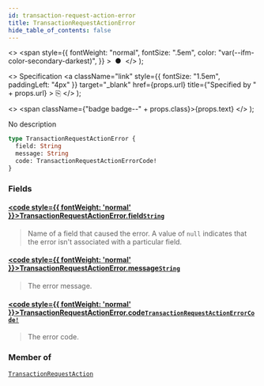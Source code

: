 ```yaml
---
id: transaction-request-action-error
title: TransactionRequestActionError
hide_table_of_contents: false
---
```


  <>
    <span
      style={{
        fontWeight: "normal",
        fontSize: ".5em",
        color: "var(--ifm-color-secondary-darkest)",
      }}
    >
      &nbsp;●&nbsp;
    </span>
  </>
);

  <>
    Specification
    <a
      className="link"
      style={{ fontSize: "1.5em", paddingLeft: "4px" }}
      target="\_blank"
      href={props.url}
      title={"Specified by " + props.url}
    >
      ⎘
    </a>
  </>
);

  <>
    <span className={"badge badge--" + props.class}>{props.text}</span>
  </>
);

No description

```graphql
type TransactionRequestActionError {
  field: String
  message: String
  code: TransactionRequestActionErrorCode!
}
```

### Fields

#### [<code style={{ fontWeight: 'normal' }}>TransactionRequestActionError.<b>field</b></code>](#)<Bullet />[`String`](../../../storefront/miscellaneous/scalars/string) <Badge class="secondary" text="scalar"/>

> Name of a field that caused the error. A value of `null` indicates that the error isn't associated with a particular field.

#### [<code style={{ fontWeight: 'normal' }}>TransactionRequestActionError.<b>message</b></code>](#)<Bullet />[`String`](../../../storefront/miscellaneous/scalars/string) <Badge class="secondary" text="scalar"/>

> The error message.

#### [<code style={{ fontWeight: 'normal' }}>TransactionRequestActionError.<b>code</b></code>](#)<Bullet />[`TransactionRequestActionErrorCode!`](../../../storefront/payments/enums/transaction-request-action-error-code) <Badge class="secondary" text="non-null"/> <Badge class="secondary" text="enum"/>

> The error code.

### Member of

[`TransactionRequestAction`](../../../storefront/payments/objects/transaction-request-action) <Badge class="secondary" text="object"/>
